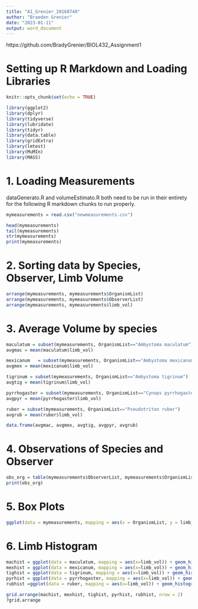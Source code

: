 ---
title: "A1_Grenier_20168740"
author: "Braeden Grenier"
date: "2023-01-11"
output: word_document
---

https://github.com/BradyGrenier/BIOL432_Assignment1

# Setting up R Markdown and Loading Libraries
```{r setup, include=FALSE}
knitr::opts_chunk$set(echo = TRUE)

library(ggplot2)
library(dplyr)
library(tidyverse)
library(lubridate)
library(tidyr)
library(data.table)
library(gridExtra)
library(lmtest)
library(MuMIn)
library(MASS)
```

# 1. Loading Measurements
dataGenerato.R and volumeEstimato.R both need to be run in their entirety for the following R markdown chunks to run properly. 
```{r}
mymeasurements = read.csv("newmeasurements.csv")

head(mymeasurements)
tail(mymeasurements)
str(mymeasurements)
print(mymeasurements)
```

# 2. Sorting data by Species, Observer, Limb Volume
```{r}
arrange(mymeasurements, mymeasurements$OrganismList)
arrange(mymeasurements, mymeasurements$ObserverList)
arrange(mymeasurements, mymeasurements$limb_vol)
```

# 3. Average Volume by species
```{r}
maculatum = subset(mymeasurements, OrganismList=="Ambystoma maculatum")
avgmac = mean(maculatum$limb_vol)

mexicanum	= subset(mymeasurements, OrganismList=="Ambystoma mexicanum")
avgmex = mean(mexicanum$limb_vol)

tigrinum = subset(mymeasurements, OrganismList=="Ambystoma tigrinum")
avgtig = mean(tigrinum$limb_vol)

pyrrhogaster = subset(mymeasurements, OrganismList=="Cynops pyrrhogaster")
avgpyr = mean(pyrrhogaster$limb_vol)

ruber = subset(mymeasurements, OrganismList=="Pseudotriton ruber")
avgrub = mean(ruber$limb_vol)

data.frame(avgmac, avgmex, avgtig, avgpyr, avgrub)
```

# 4. Observations of Species and Observer
```{r}
obs_org = table(mymeasurements$ObserverList, mymeasurements$OrganismList)
print(obs_org)
```

# 5. Box Plots
```{r}
ggplot(data = mymeasurements, mapping = aes(x = OrganismList, y = limb_vol)) + geom_boxplot()
```

# 6. Limb Histogram
```{r}
machist = ggplot(data = maculatum, mapping = aes(x=limb_vol)) + geom_histogram()
mexhist = ggplot(data = mexicanum, mapping = aes(x=limb_vol)) + geom_histogram()
tighist = ggplot(data = tigrinum, mapping = aes(x=limb_vol)) + geom_histogram()
pyrhist = ggplot(data = pyrrhogaster, mapping = aes(x=limb_vol)) + geom_histogram()
rubhist =ggplot(data = ruber, mapping = aes(x=limb_vol)) + geom_histogram()

grid.arrange(machist, mexhist, tighist, pyrhist, rubhist, nrow = 2)
?grid.arrange
```

